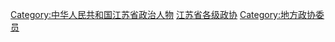 [[Category:中华人民共和国江苏省政治人物‎|Category:中华人民共和国江苏省政治人物‎]]
[[Category:江苏省各级政协|]]
[[Category:地方政协委员|Category:地方政协委员]]